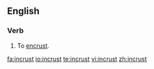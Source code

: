 ==English==

===Verb===
{{en-verb}}

# To [[encrust]].

[[fa:incrust]]
[[io:incrust]]
[[te:incrust]]
[[vi:incrust]]
[[zh:incrust]]